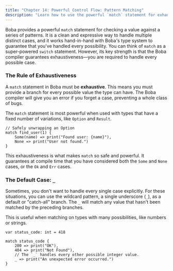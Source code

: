 ```yaml
---
title: "Chapter 14: Powerful Control Flow: Pattern Matching"
description: "Learn how to use the powerful `match` statement for exhaustive pattern matching."
---
```


Boba provides a powerful `match` statement for checking a value against a series of patterns. It is a clean and expressive way to handle multiple distinct cases, and it works hand-in-hand with Boba's type system to guarantee that you've handled every possibility. You can think of `match` as a super-powered `switch` statement. However, its key strength is that the Boba compiler guarantees exhaustiveness—you are required to handle every possible case.

### The Rule of Exhaustiveness

A `match` statement in Boba must be **exhaustive**. This means you must provide a branch for every possible value the type can have. The Boba compiler will give you an error if you forget a case, preventing a whole class of bugs.

The `match` statement is most powerful when used with types that have a fixed number of variations, like `Option` and `Result`.

```boba
// Safely unwrapping an Option
match find_user(1) {
    Some(name) => print("Found user: {name}"),
    None => print("User not found.")
}
```

This exhaustiveness is what makes `match` so safe and powerful. It guarantees at compile time that you have considered both the `Some` and `None` cases, or the `Ok` and `Err` cases.

### The Default Case: `_`

Sometimes, you don't want to handle every single case explicitly. For these situations, you can use the wildcard pattern, a single underscore (`_`), as a default or "catch-all" branch. The `_` will match any value that hasn't been matched by the preceding branches.

This is useful when matching on types with many possibilities, like numbers or strings.

```boba
var status_code: int = 418

match status_code {
    200 => print("OK"),
    404 => print("Not Found"),
    // The `_` handles every other possible integer value.
    _ => print("An unexpected error occurred.")
}